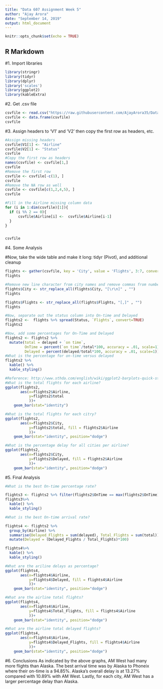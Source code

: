 ---
title: "Data 607 Assignment Week 5"
author: "Ajay Arora"
date: "September 14, 2019"
output: html_document
---

```{r setup, include=FALSE}
knitr::opts_chunk$set(echo = TRUE)
```

## R Markdown

#1. Import libraries
```{r}
library(stringr)
library(tidyr)
library(dplyr)
library('scales')
library(ggplot2)
library(kableExtra)
```

#2. Get .csv file

```{r}
csvfile <- read.csv("https://raw.githubusercontent.com/AjayArora35/Data-607-Assignment-Week-5/master/AssignmentWeek5.csv", header=FALSE, sep=",", stringsAsFactors=FALSE)
csvfile <- data.frame(csvfile)
csvfile
```

#3. Assign headers to 'V1' and 'V2' then copy the first row as headers, etc.

```{r}
#Assign missing headers
csvfile$V1[1] <- "Airline"
csvfile$V2[1] <- "Status"
csvfile
#Copy the first row as headers
names(csvfile) <- csvfile[1,]
csvfile
#Remove the first row
csvfile <- csvfile[-c(1), ]
csvfile
#Remove the NA row as well
csvfile <- csvfile[c(1,2,4,5), ]
csvfile

#Fill in the Airline missing column data 
for (i in 1:dim(csvfile)[1]){
  if (i %% 2 == 0){
      csvfile$Airline[i] <-  csvfile$Airline[i-1]
  }
}


csvfile
```
#4. Some Analysis

#Now, take the wide table and make it long: tidyr (Pivot), and additional cleanup

```{r}
flights <- gather(csvfile, key = 'City', value = 'Flights', 3:7, convert=TRUE)
flights

#Remove new line character from city names and remove commas from number of flights
flights$City <- str_replace_all(flights$City, "[\r\n]" , "")
flights

flights$Flights <- str_replace_all(flights$Flights, "[,]" , "")
flights

#Now, separate out the status column into On-time and Delayed 
flights2 <-  flights %>% spread(Status, `Flights`, convert=TRUE)
flights2

#Now, add some percentages for On-Time and Delayed
flights2 <- flights2 %>% 
  mutate(total = delayed + `on time`,
         OnTime = percent(`on time`/total*100, accuracy = .01, scale=1),
         Delayed = percent(delayed/total*100, accuracy = .01, scale=1))
#What is the percentage for on-time versus delayed
flights2 %>% 
  kable() %>%
  kable_styling()

#Reference: http://www.sthda.com/english/wiki/ggplot2-barplots-quick-start-guide-r-software-and-data-visualization
#What is the total flights for each airline?
ggplot(flights2,
       aes(x=flights2$Airline,
           y=flights2$total
           ))+
    geom_bar(stat="identity")

#What is the total flights for each citry?
ggplot(flights2,
       aes(x=flights2$City,
           y=flights2$total, fill = flights2$Airline
           ))+
    geom_bar(stat="identity", position="dodge")

#What is the percentage delay for all cities per airline?
ggplot(flights2,
       aes(x=flights2$City,
           y=flights2$Delayed, fill = flights2$Airline
           ))+
    geom_bar(stat="identity", position="dodge")

```
#5. Final Analysis

```{r}
#What is the best On-time percentage rate?

flights3 <- flights2 %>% filter(flights2$OnTime == max(flights2$OnTime))
flights3%>% 
  kable() %>%
  kable_styling()

#What is the best On-time arrival rate?

flights4 <- flights2 %>% 
  group_by(Airline) %>% 
  summarise(Delayed_Flights = sum(delayed), Total_Flights = sum(total)) %>% 
  mutate(Delayed = (Delayed_Flights / Total_Flights)*100)

flights4%>% 
  kable() %>%
  kable_styling()

#What are the ariline delays as percentage?
ggplot(flights4,
       aes(x=flights4$Airline,
           y=flights4$Delayed, fill = flights4$Airline
           ))+
    geom_bar(stat="identity", position="dodge")

#What are the airline total flights?
ggplot(flights4,
       aes(x=flights4$Airline,
           y=flights4$Total_Flights, fill = flights4$Airline
           ))+
    geom_bar(stat="identity", position="dodge")

#What are the airline total delayed flights?
ggplot(flights4,
       aes(x=flights4$Airline,
           y=flights4$Delayed_Flights, fill = flights4$Airline
           ))+
    geom_bar(stat="identity", position="dodge")
```

#6. Conclusions
As indicated by the above graphs, AM West had many more flights than Alaska.  The best arrival time was by Alaska to Phoneix where their on-time is a 94.85%.  Alaska's overall delay is at 13.27% compared with 10.89% with AM West.  Lastly, for each city, AM West has a larger percentage delay than Alaska.  


